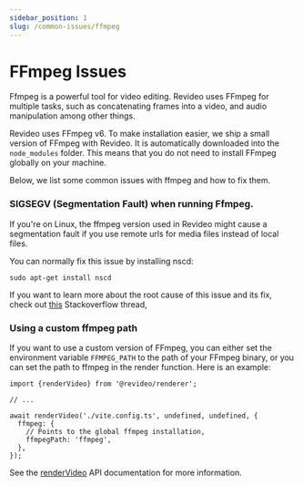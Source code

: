 ```yaml
---
sidebar_position: 1
slug: /common-issues/ffmpeg
---
```


# FFmpeg Issues

Ffmpeg is a powerful tool for video editing. Revideo uses FFmpeg for multiple
tasks, such as concatenating frames into a video, and audio manipulation among
other things.

Revideo uses FFmpeg v6. To make installation easier, we ship a small version of
FFmpeg with Revideo. It is automatically downloaded into the `node_modules`
folder. This means that you do not need to install FFmpeg globally on your
machine.

Below, we list some common issues with ffmpeg and how to fix them.

### SIGSEGV (Segmentation Fault) when running Ffmpeg.

If you're on Linux, the ffmpeg version used in Revideo might cause a
segmentation fault if you use remote urls for media files instead of local
files.

You can normally fix this issue by installing nscd:

```
sudo apt-get install nscd
```

If you want to learn more about the root cause of this issue and its fix, check
out
[this](https://stackoverflow.com/questions/60528501/ffmpeg-segmentation-fault-with-network-stream-source)
Stackoverflow thread,

### Using a custom ffmpeg path

If you want to use a custom version of FFmpeg, you can either set the
environment variable `FFMPEG_PATH` to the path of your FFmpeg binary, or you can
set the path to ffmpeg in the render function. Here is an example:

```tsx
import {renderVideo} from '@revideo/renderer';

// ...

await renderVideo('./vite.config.ts', undefined, undefined, {
  ffmpeg: {
    // Points to the global ffmpeg installation,
    ffmpegPath: 'ffmpeg',
  },
});
```

See the [renderVideo](/api/renderer/renderVideo) API documentation for more
information.
